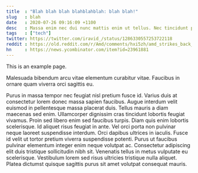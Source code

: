 ```yaml
---
title  : "Blah blah blah blahblahblah: blah blah!"
slug   : blah
date   : 2020-07-26 09:16:09 +1100
desc   : Massa enim nec dui nunc mattis enim ut tellus. Nec tincidunt praesent semper feugiat nibh sed. Libero volutpat sed cras ornare arcu dui vivamus.
tags   : ["tech"]
twitter: https://twitter.com/iravid_/status/1286330557253722118
reddit : https://old.reddit.com/r/Amd/comments/hxi5zh/amd_strikes_back_athlon_xp_screams_at_light_speed/
hn     : https://news.ycombinator.com/item?id=23961881
---
```


This is an example page.


Malesuada bibendum arcu vitae elementum curabitur vitae. Faucibus in ornare quam viverra orci sagittis eu.

Purus in massa tempor nec feugiat nisl pretium fusce id. Varius duis at consectetur lorem donec massa sapien faucibus. Augue interdum velit euismod in pellentesque massa placerat duis. Tellus mauris a diam maecenas sed enim. Ullamcorper dignissim cras tincidunt lobortis feugiat vivamus. Proin sed libero enim sed faucibus turpis. Diam quis enim lobortis scelerisque. Id aliquet risus feugiat in ante. Vel orci porta non pulvinar neque laoreet suspendisse interdum. Orci dapibus ultrices in iaculis. Fusce id velit ut tortor pretium viverra suspendisse potenti. Purus ut faucibus pulvinar elementum integer enim neque volutpat ac. Consectetur adipiscing elit duis tristique sollicitudin nibh sit. Venenatis tellus in metus vulputate eu scelerisque. Vestibulum lorem sed risus ultricies tristique nulla aliquet. Platea dictumst quisque sagittis purus sit amet volutpat consequat mauris.
